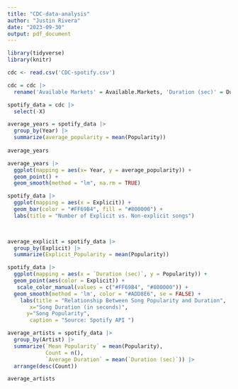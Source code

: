 ```yaml
---
title: "CDC-data-analysis"
author: "Justin Rivera"
date: "2023-09-30"
output: pdf_document
---
```


```r
library(tidyverse)
library(knitr)
```


```r
cdc <- read.csv('CDC-spotify.csv')
```


```r

cdc = cdc |> 
  rename('Available Markets' = Available.Markets, 'Duration (sec)' = Duration..sec., 'Track Name' = Track.Name)
```

```r
spotify_data = cdc |> 
  select(-X)
```


```r
average_years = spotify_data |> 
  group_by(Year) |> 
  summarize(average_popularity = mean(Popularity))
  
average_years
```
```r
average_years |> 
  ggplot(mapping = aes(x= Year, y = average_popularity)) +
  geom_point() +
  geom_smooth(method = "lm", na.rm = TRUE)
```
```r
spotify_data |> 
  ggplot(mapping = aes(x = Explicit)) + 
  geom_bar(color = "#FF69B4", fill = "#800000") + 
  labs(title = "Number of Explicit vs. Non-explicit songs")

  

```


```r
average_explicit = spotify_data |> 
  group_by(Explicit) |> 
  summarize(Explicit_Popularity = mean(Popularity))

```

```r
spotify_data |> 
  ggplot(mapping = aes(x = `Duration (sec)`, y = Popularity)) +
  geom_point(aes(color = Explicit)) +
   scale_color_manual(values = c("#FF69B4", "#800000")) +
  geom_smooth(method = 'lm', color = "#ADD8E6", se = FALSE) +
    labs(title = "Relationship Between Song Popularity and Duration", 
       x="Song Duration (in seconds)", 
      y="Song Popularity",  
       caption = "Source: Spotify API ")

```



```r
average_artists = spotify_data |> 
  group_by(Artist) |> 
  summarize(`Mean Popularity` = mean(Popularity),  
            Count = n(), 
            `Average Duration` = mean(`Duration (sec)`)) |> 
  arrange(desc(Count))


```


```r
average_artists
```